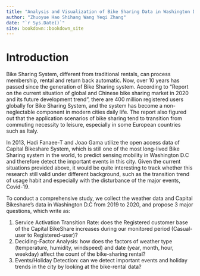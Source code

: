 ```yaml
--- 
title: "Analysis and Visualization of Bike Sharing Data in Washington D.C. Area"
author: "Zhuoyue Hao Shihang Wang Yeqi Zhang"
date: "`r Sys.Date()`"
site: bookdown::bookdown_site
---
```


# Introduction

Bike Sharing System, different from traditional rentals, can process membership, rental and return back automatic. Now, over 10 years has passed since the generation of Bike Sharing system. According to “Report on the current situation of global and Chinese bike sharing market in 2020 and its future development trend”, there are 400 million registered users globally for Bike Sharing System, and the system has become a non-neglectable component in modern cities daily life. The report also figured out that the application scenarios of bike sharing tend to transition from commuting necessity to leisure, especially in some European countries such as Italy.

In 2013, Hadi Fanaee-T and Joao Gama utilize the open access data of Capital Bikeshare System, which is still one of the most long-lived Bike Sharing system in the world, to predict sensing mobility in Washington D.C and therefore detect the important events in this city. Given the current situations provided above, it would be quite interesting to track whether this research still valid under different background, such as the transition trend of usage habit and especially with the disturbance of the major events, Covid-19.

To conduct a comprehensive study, we collect the weather data and Capital Bikeshare’s data in Washington D.C from 2019 to 2020, and propose 3 major questions, which write as:  

1.	Service Activation Transition Rate: does the Registered customer base of the Capital BikeShare increases during our monitored period (Casual-user to Registered-user)?
2.	Deciding-Factor Analysis: how does the factors of weather type (temperature, humidity, windspeed) and date (year, month, hour, weekday) affect the count of the bike-sharing rental?
3.	Events/Holiday Detection: can we detect important events and holiday trends in the city by looking at the bike-rental data?

